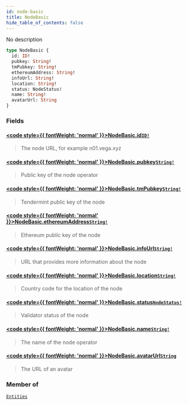 ```yaml
---
id: node-basic
title: NodeBasic
hide_table_of_contents: false
---
```








No description

```graphql
type NodeBasic {
  id: ID!
  pubkey: String!
  tmPubkey: String!
  ethereumAddress: String!
  infoUrl: String!
  location: String!
  status: NodeStatus!
  name: String!
  avatarUrl: String
}
```


### Fields

#### [<code style={{ fontWeight: 'normal' }}>NodeBasic.<b>id</b></code>](#)<Bullet />[`ID!`](/mainnet/api/graphql/scalars/id) <Badge class="secondary" text="non-null"/> <Badge class="secondary" text="scalar"/>
> The node URL, for example n01.vega.xyz
> 

#### [<code style={{ fontWeight: 'normal' }}>NodeBasic.<b>pubkey</b></code>](#)<Bullet />[`String!`](/mainnet/api/graphql/scalars/string) <Badge class="secondary" text="non-null"/> <Badge class="secondary" text="scalar"/>
> Public key of the node operator
> 

#### [<code style={{ fontWeight: 'normal' }}>NodeBasic.<b>tmPubkey</b></code>](#)<Bullet />[`String!`](/mainnet/api/graphql/scalars/string) <Badge class="secondary" text="non-null"/> <Badge class="secondary" text="scalar"/>
> Tendermint public key of the node
> 

#### [<code style={{ fontWeight: 'normal' }}>NodeBasic.<b>ethereumAddress</b></code>](#)<Bullet />[`String!`](/mainnet/api/graphql/scalars/string) <Badge class="secondary" text="non-null"/> <Badge class="secondary" text="scalar"/>
> Ethereum public key of the node
> 

#### [<code style={{ fontWeight: 'normal' }}>NodeBasic.<b>infoUrl</b></code>](#)<Bullet />[`String!`](/mainnet/api/graphql/scalars/string) <Badge class="secondary" text="non-null"/> <Badge class="secondary" text="scalar"/>
> URL that provides more information about the node
> 

#### [<code style={{ fontWeight: 'normal' }}>NodeBasic.<b>location</b></code>](#)<Bullet />[`String!`](/mainnet/api/graphql/scalars/string) <Badge class="secondary" text="non-null"/> <Badge class="secondary" text="scalar"/>
> Country code for the location of the node
> 

#### [<code style={{ fontWeight: 'normal' }}>NodeBasic.<b>status</b></code>](#)<Bullet />[`NodeStatus!`](/mainnet/api/graphql/enums/node-status) <Badge class="secondary" text="non-null"/> <Badge class="secondary" text="enum"/>
> Validator status of the node
> 

#### [<code style={{ fontWeight: 'normal' }}>NodeBasic.<b>name</b></code>](#)<Bullet />[`String!`](/mainnet/api/graphql/scalars/string) <Badge class="secondary" text="non-null"/> <Badge class="secondary" text="scalar"/>
> The name of the node operator
> 

#### [<code style={{ fontWeight: 'normal' }}>NodeBasic.<b>avatarUrl</b></code>](#)<Bullet />[`String`](/mainnet/api/graphql/scalars/string) <Badge class="secondary" text="scalar"/>
> The URL of an avatar
> 



### Member of

[`Entities`](/mainnet/api/graphql/objects/entities)  <Badge class="secondary" text="object"/>




